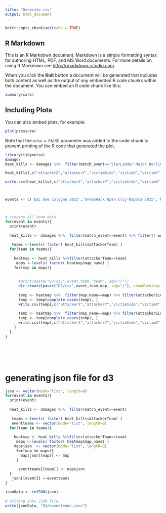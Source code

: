 ```yaml
---
title: "Generate csv"
output: html_document
---
```


```r
knitr::opts_chunk$set(echo = TRUE)
```

## R Markdown

This is an R Markdown document. Markdown is a simple formatting syntax for authoring HTML, PDF, and MS Word documents. For more details on using R Markdown see <http://rmarkdown.rstudio.com>.

When you click the **Knit** button a document will be generated that includes both content as well as the output of any embedded R code chunks within the document. You can embed an R code chunk like this:

```r
summary(cars)
```

## Including Plots

You can also embed plots, for example:

```r
plot(pressure)
```

Note that the `echo = FALSE` parameter was added to the code chunk to prevent printing of the R code that generated the plot.
```r
library(tidyverse)
damages
heat_kills <- damages %>%  filter(match_event=="StarLadder Major Berlin 2019") %>%  filter(map_name == "de_inferno" ) 

heat_kills[,c("attackerX","attackerY","victimSide","victimX","victimY","attackerName","victimName","weapon")]

write.csv(heat_kills[,c("attackerX","attackerY","victimSide","victimX","victimY")],"D3/csv/inferno.csv", row.names = FALSE, quote=FALSE)



events <- c('ESL One Cologne 2015','DreamHack Open Cluj-Napoca 2015','MLG Columbus 2016','ESL One Cologne 2016','ELEAGUE Major 2017','PGL Major Krakow 2017','ELEAGUE Major 2018','FACEIT Major 2018','IEM Katowice 2019','StarLadder Major Berlin 2019')



# creates all team data
for(event in events){
  print(event)
  
  heat_kills <- damages %>%  filter(match_event==event) %>% filter(! weapon %in% c('HE Grenade','Molotov','World','Incendiary Grenade'))
 
   teams <-levels( factor( heat_kills$attackerTeam) )
  for(team in teams){
  
    heatmap <- heat_kills %>%filter(attackerTeam==team)
     maps <-levels( factor( heatmap$map_name) )
    for(map in maps){
       
      
      #print(paste("D3/csv",event,team,"team", sep="/"))
      dir.create(paste("D3/csv",event,team,map, sep="/"), showWarnings = TRUE,recursive=TRUE)
      
      temp <- heatmap %>%  filter(map_name==map) %>% filter(attackerSide=="CT")
      temp <- temp[complete.cases(temp), ]
      write.csv(temp[,c("attackerX","attackerY","victimSide","victimX","victimY","attackerName","victimName","weapon")],paste("D3/csv",event,team,map,paste(event,team,map,"CT","csv",sep="."), sep="/"), row.names = FALSE, quote=FALSE)
      
      temp <- heatmap %>%  filter(map_name==map) %>% filter(attackerSide=="T")
      temp <- temp[complete.cases(temp), ]
      write.csv(temp[,c("attackerX","attackerY","victimSide","victimX","victimY","attackerName","victimName","weapon")],paste("D3/csv",event,team,map,paste(event,team,map,"T","csv",sep="."), sep="/"), row.names = FALSE, quote=FALSE)
    }
  }
}







```

# generating json file for d3
```r
json <- vector(mode="list", length=0)
for(event in events){
  print(event)
  
  heat_kills <- damages %>%  filter(match_event==event)
 
   teams <-levels( factor( heat_kills$attackerTeam) )
   eventteams <- vector(mode="list", length=0)
  for(team in teams){
    
    heatmap <- heat_kills %>%filter(attackerTeam==team)
     maps <-levels( factor( heatmap$map_name) )
    mapsjson  <- vector(mode="list", length=0)
     for(map in maps){
       mapsjson[[map]] <- map
     }
     
      eventteams[[team]] <- mapsjson
  }
   json[[event]] <-eventteams
}

jsonData <- toJSON(json)
  
# writing into JSON file
write(jsonData, "D3/eventteams.json") 
```

